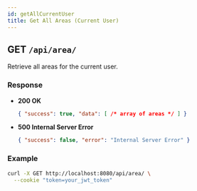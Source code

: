 ```yaml
---
id: getAllCurrentUser
title: Get All Areas (Current User)
---
```


## GET `/api/area/`

Retrieve all areas for the current user.

### Response
- **200 OK**
  ```json
  { "success": true, "data": [ /* array of areas */ ] }
  ```
- **500 Internal Server Error**
  ```json
  { "success": false, "error": "Internal Server Error" }
  ```

### Example
```bash
curl -X GET http://localhost:8080/api/area/ \
  --cookie "token=your_jwt_token"
```
